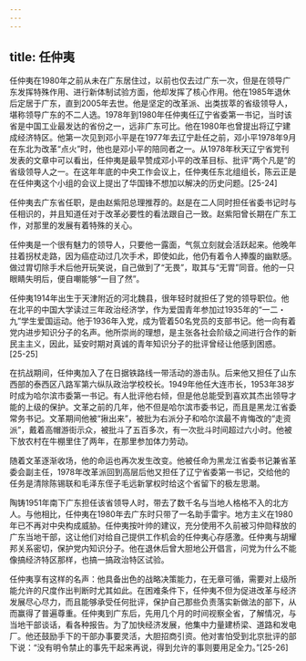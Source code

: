 ```yaml
---
---
---
```

title: 任仲夷
---



任仲夷在1980年之前从未在广东居住过，以前也仅去过广东一次，但是在领导广东发挥特殊作用、进行新体制试验方面，他却发挥了核心作用。他在1985年退休后定居于广东，直到2005年去世。他是坚定的改革派、出类拔萃的省级领导人，堪称领导广东的不二人选。1978年到1980年任仲夷任辽宁省委第一书记，当时该省是中国工业最发达的省份之一，远非广东可比。他在1980年也曾提出将辽宁建成经济特区。他第一次见到邓小平是在1977年去辽宁赴任之前，邓小平1978年9月在东北为改革“点火”时，他也是邓小平的陪同者之一。从1978年秋天辽宁省党刊发表的文章中可以看出，任仲夷是最早赞成邓小平的改革目标、批评“两个凡是”的省级领导人之一。在这年年底的中央工作会议上，任仲夷任东北组组长，陈云正是在任仲夷这个小组的会议上提出了华国锋不想加以解决的历史问题。[25-24]

任仲夷去广东省任职，是由赵紫阳总理推荐的。赵是在二人同时担任省委书记时与任相识的，并且知道任对于改革必要性的看法跟自己一致。赵紫阳曾长期在广东工作，对那里的发展有着特殊的关心。

任仲夷是一个很有魅力的领导人，只要他一露面，气氛立刻就会活跃起来。他晚年拄着拐杖走路，因为癌症动过几次手术，即使如此，他仍有着令人捧腹的幽默感。做过胃切除手术后他开玩笑说，自己做到了“无畏”，取其与“无胃”同音。他的一只眼睛失明后，便自嘲能够“一目了然”。

任仲夷1914年出生于天津附近的河北魏县，很年轻时就担任了党的领导职位。他在北平的中国大学读过三年政治经济学，作为爱国青年参加过1935年的“一二・九”学生爱国运动。他于1936年入党，成为管着50名党员的支部书记。他一向有着党内进步知识分子的名声。他所崇尚的理想，是主张各社会阶级之间进行合作的新民主主义，因此，延安时期对真诚的青年知识分子的批评曾经让他感到困惑。[25-25]

在抗战期间，任仲夷加入了在日据铁路线一带活动的游击队。后来他又担任了山东西部的泰西区八路军第六纵队政治学校校长。1949年他任大连市长，1953年38岁时成为哈尔滨市委第一书记。有人批评他右倾，但是他总能受到喜欢其杰出领导才能的上级的保护。文革之前的几年，他不但是哈尔滨市委书记，而且是黑龙江省委常务书记。文革期间他被“揪出来”，被批为右派分子和哈尔滨最不肯悔改的“走资派”，戴着高帽游街示众，被批斗了五百多次，有一次批斗时间超过六小时。他被下放农村在牛棚里住了两年，在那里参加体力劳动。

随着文革逐渐收场，他的命运也再次发生改变。他被任命为黑龙江省委书记兼省革委会副主任，1978年改革派回到高层后他又担任了辽宁省委第一书记，交给他的任务是清除陈锡联和毛泽东侄子毛远新掌权时给这个省留下的极左思潮。

陶铸1951年南下广东担任该省领导人时，带去了数千名与当地人格格不入的北方人。与他相比，任仲夷在1980年去广东时只带了一名助手雷宇。地方主义在1980年已不再对中央构成威胁。任仲夷按叶帅的建议，充分使用不久前被习仲勋释放的广东当地干部，这让他们对给自己提供工作机会的任仲夷心存感激。任仲夷与胡耀邦关系密切，保护党内知识分子。他在退休后曾大胆地公开倡言，问党为什么不能像搞经济特区那样，也搞一搞政治特区试验。

任仲夷享有这样的名声：他具备出色的战略决策能力，在无章可循，需要对上级所能允许的尺度作出判断时尤其如此。在困难条件下，任仲夷不但为促进改革与经济发展尽心尽力，而且能够承受任何批评，保护自己那些负责落实新做法的部下，从而赢得了普遍尊重。任仲夷到广东后，先用几个月的时间视察全省，了解情况，与当地干部谈话，看各种报告。为了加快经济发展，他集中力量建桥梁、道路和发电厂。他还鼓励手下的干部办事要灵活，大胆招商引资。他对害怕受到北京批评的部下说：“没有明令禁止的事先干起来再说，得到允许的事则要用足全力。”[25-26]